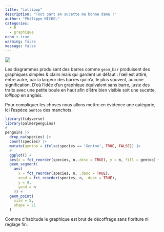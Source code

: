```yaml
---
title: "Lollipop"
description: "Tout part en sucette ma bonne dame !"
author: "Philippe MICHEL"
categories:
  - R
  - graphique
echo : true
warning: false
message: false
---
```


![](sucette.png)

Les diagrammes produisant des barres comme `geom_bar` produisent des graphiques simples & clairs mais qui gardent un défaut : l’œil est attiré, entre autre, par la largeur des barres qui n'a, le plus souvent, aucune signification. D'où l’idée d'un graphique équivalent sans barre, juste des traits avec une petite boule en haut afin d'être bien visible soit une sucette, *lollipop* en anglais.

Pour compliquer les choses nous allons mettre en évidence une catégorie, ici l’espèce `Gentoo` des manchots. 


```r

library(tidyverse)
library(palmerpenguins)
#
penguins |>
  drop_na(species) |>
  count(species) |>
  mutate(gentoo = ifelse(species == "Gentoo", TRUE, FALSE)) |>
  #
  ggplot() +
  aes(x = fct_reorder(species, n,.desc = TRUE), y = n, fill = gentoo) +
  geom_segment(
    aes(
      x = fct_reorder(species, n, .desc = TRUE),
      xend = fct_reorder(species, n, .desc = TRUE),
      y = 0,
      yend = n
    )) +
  geom_point(
    size = 5,
    shape = 21
  )
```

Comme d'habitude le graphique est brut de décoffrage sans fioriture ni réglage fin.


